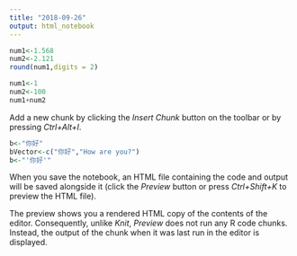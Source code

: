 ```yaml
---
title: "2018-09-26"
output: html_notebook
---
```




```r
num1<-1.568
num2<-2.121
round(num1,digits = 2)
```
```r
num1<-1
num2<-100
num1+num2
```

Add a new chunk by clicking the *Insert Chunk* button on the toolbar or by pressing *Ctrl+Alt+I*.
```r
b<-"你好"
bVector<-c("你好","How are you?")
b<-"'你好'"
```

When you save the notebook, an HTML file containing the code and output will be saved alongside it (click the *Preview* button or press *Ctrl+Shift+K* to preview the HTML file).

The preview shows you a rendered HTML copy of the contents of the editor. Consequently, unlike *Knit*, *Preview* does not run any R code chunks. Instead, the output of the chunk when it was last run in the editor is displayed.
